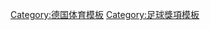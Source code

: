 {{Navbox
|name = 德國足球先生
|title = [[德國足球先生|<span style="color:black;">德國足球先生</span>]]
|state = {{{state|autocollapse}}}
|listclass = hlist
|titlestyle = background: white; color: black; border:1px solid black;
<!--
   help prevent overflow outside of the Navbox
-->
|group1 = 
|list1 =
* 1960：[[乌韦·泽勒|-{zh-hans:泽勒;zh-hk:施拉;zh-tw:澤勒;}-]]
* 1961：[[馬克斯·莫洛克|莫洛克]]
* 1962：[[卡爾-軒斯·舒萊寧加|-{zh-hans:施內林格;zh-hk:舒萊寧加;zh-hant:施內林格;}-]]
* 1963：[[漢斯·舒希化|-{zh-hans:舍費尔;zh-hk:舒希化;zh-hant:舍費爾;}-]]
* 1964：[[乌韦·泽勒|-{zh-hans:泽勒;zh-hk:施拉;zh-tw:澤勒;}-]]
* 1965：[[漢斯·蒂爾科夫斯基|-{zh-hans:蒂尔科夫斯基;zh-hk:鐵高夫斯基;zh-hant:蒂爾科夫斯基;}-]]
* 1966：[[弗朗茨·貝肯鮑爾|-{zh-hans:贝肯鲍尔;zh-hk:碧根鮑華;zh-hant:貝肯鮑爾;}-]]
* 1967：[[盖德·穆勒|-{zh-hans:穆勒;zh-hk:梅拿;zh-hant:穆勒;}-]]
* 1968：[[弗朗茨·貝肯鮑爾|-{zh-hans:贝肯鲍尔;zh-hk:碧根鮑華;zh-hant:貝肯鮑爾;}-]]
* 1969：[[盖德·穆勒|-{zh-hans:穆勒;zh-hk:梅拿;zh-hant:穆勒;}-]]
* 1970：[[乌韦·泽勒|-{zh-hans:泽勒;zh-hk:施拉;zh-tw:澤勒;}-]]
* 1971：[[贝尔蒂·福格茨|-{zh-hans:福格茨;zh-hk:福士;zh-hant:佛格茨;}-]]
* 1972：[[君特·内策尔|-{zh-hans:内策尔;zh-hk:納薩;zh-hant:內策爾;}-]]
* 1973：[[君特·内策尔|-{zh-hans:内策尔;zh-hk:納薩;zh-hant:內策爾;}-]]
* 1974：[[弗朗茨·貝肯鮑爾|-{zh-hans:贝肯鲍尔;zh-hk:碧根鮑華;zh-hant:貝肯鮑爾;}-]]
* 1975：[[塞普·迈尔|-{zh-hans:迈尔;zh-hk:美亞;zh-tw:邁爾;}-]]
* 1976：[[弗朗茨·貝肯鮑爾|-{zh-hans:贝肯鲍尔;zh-hk:碧根鮑華;zh-hant:貝肯鮑爾;}-]]
* 1977：[[塞普·迈尔|-{zh-hans:迈尔;zh-hk:美亞;zh-tw:邁爾;}-]]
* 1978：[[塞普·迈尔|-{zh-hans:迈尔;zh-hk:美亞;zh-tw:邁爾;}-]]
* 1979：[[贝尔蒂·福格茨|-{zh-hans:福格茨;zh-hk:福士;zh-hant:佛格茨;}-]]
* 1980：[[卡尔-海因茨·鲁梅尼格|-{zh-hans:鲁梅尼格;zh-hk:路明尼加;zh-hant:魯梅尼格;}-]]
* 1981：[[保罗·布莱特纳|-{zh-hans:布莱特纳;zh-hk:畢列拿;zh-hant:布萊特納;}-]]
* 1982：[[卡尔海因茨·弗尔斯特|-{zh-hans:弗斯特;zh-hk:科士打;zh-hant:弗斯特;}-]]
* 1983：[[鲁迪·沃勒尔|-{zh-hans:沃勒尔;zh-hk:禾拉;zh-hant:佛勒;}-]]
* 1984：[[哈拉德·舒马赫|-{zh-hans:舒马赫;zh-hk:舒麥加;zh-tw:舒馬赫;}-]]
* 1985：[[漢斯-皮特·布里格爾|-{zh-hans:布里格尔;zh-hk:白禮高;zh-hant:布里格爾;}-]]
* 1986：[[哈拉德·舒马赫|-{zh-hans:舒马赫;zh-hk:舒麥加;zh-tw:舒馬赫;}-]]
* 1987：[[乌维·拉恩|拉恩]]
* 1988：[[尤尔根·克林斯曼|-{zh-hans:克林斯曼;zh-hk:奇連士文;zh-hant:克林斯曼;}-]]
* 1989：[[托马斯·黑斯勒|-{zh-hans:黑斯勒;zh-hk:希士拿;zh-tw:哈斯勒;}-]]
* 1990：[[洛塔尔·马特乌斯|-{zh-hans:马特乌斯;zh-hk:馬圖斯;zh-hant:馬特烏斯;}-]]
* 1991：[[斯特凡·昆茨|-{zh-hans:昆茨;zh-hk:觀斯;zh-hant:昆茨;}-]]
* 1992：[[托马斯·黑斯勒|-{zh-hans:黑斯勒;zh-hk:希士拿;zh-tw:哈斯勒;}-]]
* 1993：[[安德烈亚斯·克普克|-{zh-hans:克普克;zh-hk:高普基;zh-hant:克普克;}-]]
* 1994：[[尤尔根·克林斯曼|-{zh-hans:克林斯曼;zh-hk:奇連士文;zh-hant:克林斯曼;}-]]
* 1995：[[马蒂亚斯·萨默尔|-{zh-hans:萨默尔;zh-hk:森馬;zh-hant:薩默爾;}-]]
* 1996：[[马蒂亚斯·萨默尔|-{zh-hans:萨默尔;zh-hk:森馬;zh-hant:薩默爾;}-]]
* 1997：[[尤尔根·科勒尔|-{zh-hans:科勒尔;zh-hk:高拿;zh-hant:柯勒;}-]]
* 1998：[[奥利弗·比尔霍夫|-{zh-hans:比尔霍夫;zh-hk:比亞荷夫;zh-hant:比爾霍夫;}-]]
* 1999：[[洛塔尔·马特乌斯|-{zh-hans:马特乌斯;zh-hk:馬圖斯;zh-hant:馬特烏斯;}-]]
* 2000：[[奥利弗·卡恩|-{zh-hans:卡恩;zh-hk:簡尼;zh-hant:卡恩;}-]]
* 2001：[[奥利弗·卡恩|-{zh-hans:卡恩;zh-hk:簡尼;zh-hant:卡恩;}-]]
* 2002：[[米夏埃尔·巴拉克|-{zh-hans: 巴拉克; zh-hk: 波歷克; zh-tw: 巴拉克;}-]]
* 2003：[[米夏埃尔·巴拉克|-{zh-hans: 巴拉克; zh-hk: 波歷克; zh-tw: 巴拉克;}-]]
* 2004：[[艾尔顿·贡萨尔维斯·达席尔瓦|-{zh-hans:艾尔顿;zh-hk:艾列頓;zh-tw:艾爾頓;}-]]
* 2005：[[米夏埃尔·巴拉克|-{zh-hans: 巴拉克; zh-hk: 波歷克; zh-tw: 巴拉克;}-]]
* 2006：[[米罗斯拉夫·克洛泽|-{zh-hans:克罗泽;zh-hk:高路斯;zh-hant:克洛澤;}-]]
* 2007：[[马里奥·戈麦斯|-{zh-hans:戈麦斯;zh-hk:高美斯;zh-hant:戈麥茲;}-]]
* 2008：[[弗兰克·里贝里|-{zh-hans:里贝里;zh-hk:列貝利;zh-hant:里貝里;}-]]
* 2009：[[加菲迪|-{zh-hans:格拉菲特;zh-hk:加菲迪;zh-hant:格菲迪;}-]]
* 2010：[[阿尔扬·罗本|-{zh-hans:罗本; zh-hk:洛賓;}-]]
* 2011：[[曼努埃尔·诺伊尔|-{zh-hans:诺伊尔;zh-hk:紐亞;zh-hant:諾伊爾;}-]]
* 2012：[[馬爾科·羅伊斯|-{zh-hans:罗伊斯; zh-hk:列奧斯; zh-tw:羅伊斯;}-]]
* 2013：[[巴斯蒂安·施魏因斯泰格|-{zh-hans:施魏因斯泰格;zh-hk:舒韋恩史迪加;zh-hant:史汪斯泰格;}-]]
* 2014：[[曼努埃尔·诺伊尔|-{zh-hans:诺伊尔;zh-hk:紐亞;zh-hant:諾伊爾;}-]]
* 2015：[[凯文·德布劳内|-{zh-hans:德布劳内;zh-hk:迪布尼;zh-hant:德布勞内;}-]]
* 2016：[[謝洛美·保定|-{zh-hans:博阿滕;zh-hk:保定;zh-hant:博阿滕;}-]]
* 2017：[[菲利普·拉姆|-{zh-hans:拉姆;zh-hk:拿姆;zh-hant:拉姆;}-]]
* 2018：[[托尼·克罗斯|-{zh-hans:克罗斯;zh-hk:卻奧斯;zh-hant:克洛斯;}-]]
* 2019：[[馬爾科·羅伊斯|-{zh-hans:罗伊斯; zh-hk:列奧斯; zh-tw:羅伊斯;}-]]
* 2020：[[罗伯特·莱万多夫斯基|-{zh-hans:莱万多夫斯基;zh-hk:利雲度夫斯基; zh-tw:萊萬多夫斯基;}-]]
* 2021：[[罗伯特·萊万多夫斯基|-{zh-hans:莱万多夫斯基;zh-hk:利雲度夫斯基; zh-tw:萊萬多夫斯基;}-]]
}}<noinclude>
[[Category:德国体育模板]]
[[Category:足球獎項模板]]
</noinclude>